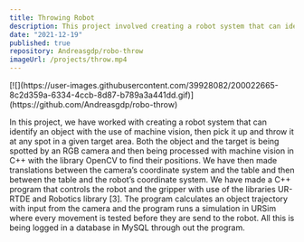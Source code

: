 ```yaml
---
title: Throwing Robot
description: This project involved creating a robot system that can identify an object with machine vision, pick it up, and throw it at any spot in a target area.
date: "2021-12-19"
published: true
repository: Andreasgdp/robo-throw
imageUrl: /projects/throw.mp4
---
```


<div style={{ display: "flex", justifyContent: "center" }}>
  [![](https://user-images.githubusercontent.com/39928082/200022665-8c2d359a-6334-4ccb-8d87-b789a3a441dd.gif)](https://github.com/Andreasgdp/robo-throw)
</div>

In this project, we have worked with creating a robot system that can identify an object with the use of machine vision, then pick it up and throw it at any spot in a given target area. Both the object and the target is being spotted by an RGB camera and then being processed with machine vision in C++ with the library OpenCV to find their positions. We have then made translations between the camera’s coordinate system and the table and then between the table and the robot’s coordinate system. We have made a C++ program that controls the robot and the gripper with use of the libraries UR-RTDE and Robotics library [3]. The program calculates an object trajectory with input from the camera and the program runs a simulation in URSim where every movement is tested before they are send to the robot. All this is being logged in a database in MySQL through out the program.
